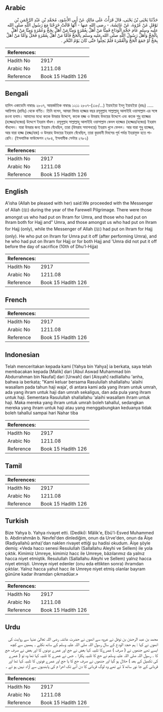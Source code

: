 ## Arabic


<div dir="rtl" lang="ar" style={{fontSize:'larger',backgroundColor:'#f8f9fa',padding:20}}>
حَدَّثَنَا يَحْيَى بْنُ يَحْيَى، قَالَ قَرَأْتُ عَلَى مَالِكٍ عَنْ أَبِي الأَسْوَدِ، مُحَمَّدِ بْنِ عَبْدِ الرَّحْمَنِ بْنِ نَوْفَلٍ عَنْ عُرْوَةَ، عَنْ عَائِشَةَ، - رضى الله عنها - أَنَّهَا قَالَتْ خَرَجْنَا مَعَ رَسُولِ اللَّهِ صلى الله عليه وسلم عَامَ حَجَّةِ الْوَدَاعِ فَمِنَّا مَنْ أَهَلَّ بِعُمْرَةٍ وَمِنَّا مَنْ أَهَلَّ بِحَجٍّ وَعُمْرَةٍ وَمِنَّا مَنْ أَهَلَّ بِالْحَجِّ وَأَهَلَّ رَسُولُ اللَّهِ صلى الله عليه وسلم بِالْحَجِّ فَأَمَّا مَنْ أَهَلَّ بِعُمْرَةٍ فَحَلَّ وَأَمَّا مَنْ أَهَلَّ بِحَجٍّ أَوْ جَمَعَ الْحَجَّ وَالْعُمْرَةَ فَلَمْ يَحِلُّوا حَتَّى كَانَ يَوْمُ النَّحْرِ ‏.‏
</div>
<div style={{backgroundColor:'#f8f9fa',padding:20, marginBottom: 10}}><table> <thead> <tr> <th>References:</th> <th></th> </tr> </thead> <tbody><tr><td>Hadith No</td><td>2917</td></tr><tr><td>Arabic No</td><td>1211.08</td></tr><tr><td>Reference</td><td>Book 15 Hadith 126</td></tr></tbody></table></div>

## Bengali


<div dir="ltr" lang="bn" style={{fontSize:'larger',backgroundColor:'#f8f9fa',padding:20}}>
হাদিস একাডেমি নাম্বারঃ ২৮০৭, আন্তর্জাতিক নাম্বারঃ ১২১১ ২৮০৭-(১১৮/...) ইয়াহইয়া ইবনু ইয়াহইয়া (রহঃ) ..... আয়িশাহ (রাযিঃ) থেকে বর্ণিত। তিনি বলেন, আমরা বিদায় হজ্জের বছর রসূলুল্লাহ সাল্লাল্লাহু আলাইহি ওয়াসাল্লাম এর সঙ্গে রওনা হলাম। আমাদের মধ্যে কতক উমরার উদ্দেশে, কতক হজ্জ ও উমরাহ উভয়ের উদ্দেশে এবং কতক শুধু হাজ্জের (হজ্জের/হজের) উদ্দেশে ইহরাম বাঁধল। রসূলুল্লাহ সাল্লাল্লাহু আলাইহি ওয়াসাল্লাম কেবল হাজ্জের (হজ্জের/হজের) ইহরাম বাঁধলেন। যারা উমরার জন্য ইহরাম বেঁধেছিল, তারা (উমরাহ সমাপনন্তে) ইহরাম খুলে ফেলল। আর যারা শুধু হাজ্জের, আর যারা হাজ্জ (হজ্জ/হজ) ও উমরাহ উভয়ের ইহরাম বেঁধেছিল, তারা কুরবানী দিবসের পূর্ব পর্যন্ত ইহরামুক্ত হতে পারেনি। (ইসলামিক ফাউন্ডেশন ২৭৮৪, ইসলামীক সেন্টার ২৭৮২)
</div>
<div style={{backgroundColor:'#f8f9fa',padding:20, marginBottom: 10}}><table> <thead> <tr> <th>References:</th> <th></th> </tr> </thead> <tbody><tr><td>Hadith No</td><td>2917</td></tr><tr><td>Arabic No</td><td>1211.08</td></tr><tr><td>Reference</td><td>Book 15 Hadith 126</td></tr></tbody></table></div>

## English


<div dir="ltr" lang="en" style={{fontSize:'larger',backgroundColor:'#f8f9fa',padding:20}}>
A'isha (Allah be pleased with her) said:We proceeded with the Messenger of Allah (ﷺ) during the year of the Farewell Pilgrimage. There were those amongst us who had put on Ihram for Umra, and those who had put on Ihram both for Hajj and" Umra, and those amongst us who had put on Ihram for Hajj (only), while the Messenger of Allah (ﷺ) had put on Ihram for Hajj (only). He who put on Ihram for Umra put it off (after performing Umra), and he who had put on Ihram for Hajj or for both Hajj and 'Umra did not put it off before the day of sacrifice (10th of Dhu'l-Hijja)
</div>
<div style={{backgroundColor:'#f8f9fa',padding:20, marginBottom: 10}}><table> <thead> <tr> <th>References:</th> <th></th> </tr> </thead> <tbody><tr><td>Hadith No</td><td>2917</td></tr><tr><td>Arabic No</td><td>1211.08</td></tr><tr><td>Reference</td><td>Book 15 Hadith 126</td></tr></tbody></table></div>

## French


<div dir="ltr" lang="fr" style={{fontSize:'larger',backgroundColor:'#f8f9fa',padding:20}}>

</div>
<div style={{backgroundColor:'#f8f9fa',padding:20, marginBottom: 10}}><table> <thead> <tr> <th>References:</th> <th></th> </tr> </thead> <tbody><tr><td>Hadith No</td><td>2917</td></tr><tr><td>Arabic No</td><td>1211.08</td></tr><tr><td>Reference</td><td>Book 15 Hadith 126</td></tr></tbody></table></div>

## Indonesian


<div dir="ltr" lang="id" style={{fontSize:'larger',backgroundColor:'#f8f9fa',padding:20}}>
Telah menceritakan kepada kami [Yahya bin Yahya] ia berkata, saya telah membacakan kepada [Malik] dari [Abul Aswad Muhammad bin Abdurrahman bin Naufal] dari [Urwah] dari [Aisyah] radliallahu 'anha, bahwa ia berkata; "Kami keluar bersama Rasulullah shallallahu 'alaihi wasallam pada tahun haji waja', di antara kami ada yang ihram untuk umrah, ada yang ihram untuk haji dan umrah sekaligus, dan ada pula yang ihram untuk haji. Sementara Rasulullah shallallahu 'alaihi wasallam ihram untuk haji. Maka mereka yang ihram untuk umrah boleh tahallul, sedangkan mereka yang ihram untuk haji atau yang menggabungkan keduanya tidak boleh tahallul sampai hari Nahar tiba
</div>
<div style={{backgroundColor:'#f8f9fa',padding:20, marginBottom: 10}}><table> <thead> <tr> <th>References:</th> <th></th> </tr> </thead> <tbody><tr><td>Hadith No</td><td>2917</td></tr><tr><td>Arabic No</td><td>1211.08</td></tr><tr><td>Reference</td><td>Book 15 Hadith 126</td></tr></tbody></table></div>

## Tamil


<div dir="ltr" lang="ta" style={{fontSize:'larger',backgroundColor:'#f8f9fa',padding:20}}>

</div>
<div style={{backgroundColor:'#f8f9fa',padding:20, marginBottom: 10}}><table> <thead> <tr> <th>References:</th> <th></th> </tr> </thead> <tbody><tr><td>Hadith No</td><td>2917</td></tr><tr><td>Arabic No</td><td>1211.08</td></tr><tr><td>Reference</td><td>Book 15 Hadith 126</td></tr></tbody></table></div>

## Turkish


<div dir="ltr" lang="tr" style={{fontSize:'larger',backgroundColor:'#f8f9fa',padding:20}}>
Bize Yahya b. Yahya rivayet etti. (Dediki): Mâlik'e, Ebû'l-Esved Muhammed b. Abdirrahmân b. Nevfel'den dinlediğim, onun da Urve'den, onun da Âişe (Radiyallahû anha)'dan naklen rivayet ettiği şu hadisi okudum. Âişe şöyle demiş: «Veda haccı senesi Resulullah (Sallallahu Aleyhi ve Sellem) ile yola çıktık. Kimimiz Umreye, kimimiz hacc ile Umreye, bâzılarımız da yalnız hacca niyet etmiştik. Resulullah (Sallallahu Aleyhi ve Sellem) yalnız hacca niyet etmişti. Umreye niyet edenler (onu eda ettikten sonra) ihramdan çıktılar. Yalnız hacca yahut hacc ile Umreye niyet etmiş olanlar bayram gününe kadar ihramdan çıkmadüar.»
</div>
<div style={{backgroundColor:'#f8f9fa',padding:20, marginBottom: 10}}><table> <thead> <tr> <th>References:</th> <th></th> </tr> </thead> <tbody><tr><td>Hadith No</td><td>2917</td></tr><tr><td>Arabic No</td><td>1211.08</td></tr><tr><td>Reference</td><td>Book 15 Hadith 126</td></tr></tbody></table></div>

## Urdu


<div dir="rtl" lang="ur" style={{fontSize:'larger',backgroundColor:'#f8f9fa',padding:20}}>
محمد بن عبد الرحمٰن بن نوفل نے عروہ سے انھوں نے حضرت عائشہ رضی اللہ تعالیٰ عنہا سے روایت کی انھوں نے کہا : ہم حجۃ الودع کے سال رسول اللہ صلی اللہ علیہ وسلم کے ساتھ نکلے ۔ ہممیں سے کچھ ایسے تھے جنھوں نے ( صرف ) عمرےکا تلبیہ کہا بعض نے حج اور عمرے دونوں کا اور بعض نے صرف حج کا ۔ رسول اللہ صلی اللہ علیہ وسلم نے حج کا تلبیہ پکارا ۔ جس نے عمرے کا تلبیہ کہا تھا وہ تو ( عمرے کی تکمیل کے بعد ) حلال ہو گیا اور جنھوں نے صرف حج کا یا حج اور عمرے فونوں کا تلبیہ کہا تھا اور قربانی کے جا نور ساتھ لا ئے تھے وہ لوگ قربانی کا دن آنے تک احرا م کی پابندیوں سے آزاد نہیں ہو ئے ۔
</div>
<div style={{backgroundColor:'#f8f9fa',padding:20, marginBottom: 10}}><table> <thead> <tr> <th>References:</th> <th></th> </tr> </thead> <tbody><tr><td>Hadith No</td><td>2917</td></tr><tr><td>Arabic No</td><td>1211.08</td></tr><tr><td>Reference</td><td>Book 15 Hadith 126</td></tr></tbody></table></div>